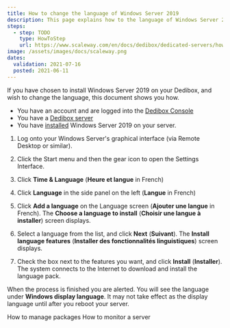 ```yaml
---
title: How to change the language of Windows Server 2019
description: This page explains how to the language of Windows Server 2019
steps:
  - step: TODO
    type: HowToStep
    url: https://www.scaleway.com/en/docs/dedibox/dedicated-servers/how-to/change-win-server-language
image: /assets/images/docs/scaleway.png
dates:
  validation: 2021-07-16
  posted: 2021-06-11
---
```


If you have chosen to install Windows Server 2019 on your Dedibox, and wish to change the language, this document shows you how.

<Message type="requirement">

  - You have an account and are logged into the [Dedibox Console](https://console.online.net)
  - You have a [Dedibox server](/dedibox/dedicated-servers/how-to/order-a-server)
  - You have [installed](/dedibox/dedicated-servers/how-to/install-a-server) Windows Server 2019 on your server.

</Message>

1. Log onto your Windows Server's graphical interface (via Remote Desktop or similar).

2. Click the Start menu and then the gear icon to open the Settings Interface.

3. Click **Time & Language** (**Heure et langue** in French)

4. Click **Language** in the side panel on the left (**Langue** in French)

5. Click **Add a language** on the Language screen (**Ajouter une langue** in French). The **Choose a language to install** (**Choisir une langue à installer**) screen displays.

6. Select a language from the list, and click **Next** (**Suivant**). The **Install language features** (**Installer des fonctionnalités linguistiques**) screen displays.

7. Check the box next to the features you want, and click **Install** (**Installer**). The system connects to the Internet to download and install the language pack. 

When the process is finished you are alerted. You will see the language under **Windows display language**. It may not take effect as the display language until after you reboot your server.

<Navigation title="See Also">
  <PreviousButton to="/dedibox/dedicated-servers/how-to/manage-packages/">How to manage packages</PreviousButton>
  <NextButton to="/dedibox/dedicated-servers/how-to/monitor-server/">How to monitor a server</NextButton>
</Navigation>

